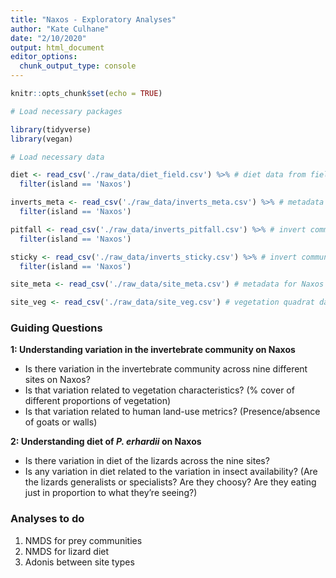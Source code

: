 ```yaml
---
title: "Naxos - Exploratory Analyses"
author: "Kate Culhane"
date: "2/10/2020"
output: html_document
editor_options: 
  chunk_output_type: console
---
```


```r
knitr::opts_chunk$set(echo = TRUE)
```


```r

# Load necessary packages

library(tidyverse)
library(vegan)

# Load necessary data

diet <- read_csv('./raw_data/diet_field.csv') %>% # diet data from field
  filter(island == 'Naxos')

inverts_meta <- read_csv('./raw_data/inverts_meta.csv') %>% # metadata for invert community field collection
  filter(island == 'Naxos')

pitfall <- read_csv('./raw_data/inverts_pitfall.csv') %>% # invert community data from pitfall traps
  filter(island == 'Naxos')

sticky <- read_csv('./raw_data/inverts_sticky.csv') %>% # invert community data from sticky traps
  filter(island == 'Naxos')

site_meta <- read_csv('./raw_data/site_meta.csv') # metadata for Naxos sites

site_veg <- read_csv('./raw_data/site_veg.csv') # vegetation quadrat data for Naxos sites

```


### Guiding Questions

**1: Understanding variation in the invertebrate community on Naxos**

- Is there variation in the invertebrate community across nine different sites on Naxos?
- Is that variation related to vegetation characteristics? (% cover of different proportions of vegetation)
- Is that variation related to human land-use metrics? (Presence/absence of goats or walls)

**2: Understanding diet of *P. erhardii* on Naxos**

- Is there variation in diet of the lizards across the nine sites?
- Is any variation in diet related to the variation in insect availability? (Are the lizards generalists or specialists? Are they choosy? Are they eating just in proportion to what they're seeing?)


### Analyses to do

1. NMDS for prey communities
2. NMDS for lizard diet
3. Adonis between site types